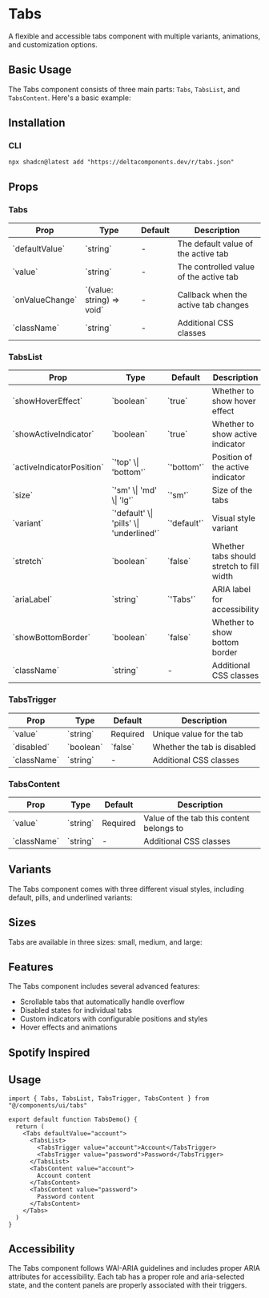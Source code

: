 # Tabs

A flexible and accessible tabs component with multiple variants, animations, and customization options.

## Basic Usage

The Tabs component consists of three main parts: `Tabs`, `TabsList`, and `TabsContent`. Here's a basic example:

<ComponentTabs name="tabs-basic" />

## Installation

### CLI

```shell
npx shadcn@latest add "https://deltacomponents.dev/r/tabs.json"
```

## Props

### Tabs

<div className="my-6 w-full overflow-y-auto">
  <table className="w-full">
    <thead>
      <tr className="m-0 border-t p-0 even:bg-muted">
        <th className="border px-4 py-2 text-left font-bold">Prop</th>
        <th className="border px-4 py-2 text-left font-bold">Type</th>
        <th className="border px-4 py-2 text-left font-bold">Default</th>
        <th className="border px-4 py-2 text-left font-bold">Description</th>
      </tr>
    </thead>
    <tbody>
      <tr className="m-0 border-t p-0 even:bg-muted">
        <td className="border px-4 py-2 text-left">`defaultValue`</td>
        <td className="border px-4 py-2 text-left">`string`</td>
        <td className="border px-4 py-2 text-left">-</td>
        <td className="border px-4 py-2 text-left">The default value of the active tab</td>
      </tr>
      <tr className="m-0 border-t p-0 even:bg-muted">
        <td className="border px-4 py-2 text-left">`value`</td>
        <td className="border px-4 py-2 text-left">`string`</td>
        <td className="border px-4 py-2 text-left">-</td>
        <td className="border px-4 py-2 text-left">The controlled value of the active tab</td>
      </tr>
      <tr className="m-0 border-t p-0 even:bg-muted">
        <td className="border px-4 py-2 text-left">`onValueChange`</td>
        <td className="border px-4 py-2 text-left">`(value: string) => void`</td>
        <td className="border px-4 py-2 text-left">-</td>
        <td className="border px-4 py-2 text-left">Callback when the active tab changes</td>
      </tr>
      <tr className="m-0 border-t p-0 even:bg-muted">
        <td className="border px-4 py-2 text-left">`className`</td>
        <td className="border px-4 py-2 text-left">`string`</td>
        <td className="border px-4 py-2 text-left">-</td>
        <td className="border px-4 py-2 text-left">Additional CSS classes</td>
      </tr>
    </tbody>
  </table>
</div>

### TabsList

<div className="my-6 w-full overflow-y-auto">
  <table className="w-full">
    <thead>
      <tr className="m-0 border-t p-0 even:bg-muted">
        <th className="border px-4 py-2 text-left font-bold">Prop</th>
        <th className="border px-4 py-2 text-left font-bold">Type</th>
        <th className="border px-4 py-2 text-left font-bold">Default</th>
        <th className="border px-4 py-2 text-left font-bold">Description</th>
      </tr>
    </thead>
    <tbody>
      <tr className="m-0 border-t p-0 even:bg-muted">
        <td className="border px-4 py-2 text-left">`showHoverEffect`</td>
        <td className="border px-4 py-2 text-left">`boolean`</td>
        <td className="border px-4 py-2 text-left">`true`</td>
        <td className="border px-4 py-2 text-left">Whether to show hover effect</td>
      </tr>
      <tr className="m-0 border-t p-0 even:bg-muted">
        <td className="border px-4 py-2 text-left">`showActiveIndicator`</td>
        <td className="border px-4 py-2 text-left">`boolean`</td>
        <td className="border px-4 py-2 text-left">`true`</td>
        <td className="border px-4 py-2 text-left">Whether to show active indicator</td>
      </tr>
      <tr className="m-0 border-t p-0 even:bg-muted">
        <td className="border px-4 py-2 text-left">`activeIndicatorPosition`</td>
        <td className="border px-4 py-2 text-left">`'top' \| 'bottom'`</td>
        <td className="border px-4 py-2 text-left">`'bottom'`</td>
        <td className="border px-4 py-2 text-left">Position of the active indicator</td>
      </tr>
      <tr className="m-0 border-t p-0 even:bg-muted">
        <td className="border px-4 py-2 text-left">`size`</td>
        <td className="border px-4 py-2 text-left">`'sm' \| 'md' \| 'lg'`</td>
        <td className="border px-4 py-2 text-left">`'sm'`</td>
        <td className="border px-4 py-2 text-left">Size of the tabs</td>
      </tr>
      <tr className="m-0 border-t p-0 even:bg-muted">
        <td className="border px-4 py-2 text-left">`variant`</td>
        <td className="border px-4 py-2 text-left">`'default' \| 'pills' \| 'underlined'`</td>
        <td className="border px-4 py-2 text-left">`'default'`</td>
        <td className="border px-4 py-2 text-left">Visual style variant</td>
      </tr>
      <tr className="m-0 border-t p-0 even:bg-muted">
        <td className="border px-4 py-2 text-left">`stretch`</td>
        <td className="border px-4 py-2 text-left">`boolean`</td>
        <td className="border px-4 py-2 text-left">`false`</td>
        <td className="border px-4 py-2 text-left">Whether tabs should stretch to fill width</td>
      </tr>
      <tr className="m-0 border-t p-0 even:bg-muted">
        <td className="border px-4 py-2 text-left">`ariaLabel`</td>
        <td className="border px-4 py-2 text-left">`string`</td>
        <td className="border px-4 py-2 text-left">`'Tabs'`</td>
        <td className="border px-4 py-2 text-left">ARIA label for accessibility</td>
      </tr>
      <tr className="m-0 border-t p-0 even:bg-muted">
        <td className="border px-4 py-2 text-left">`showBottomBorder`</td>
        <td className="border px-4 py-2 text-left">`boolean`</td>
        <td className="border px-4 py-2 text-left">`false`</td>
        <td className="border px-4 py-2 text-left">Whether to show bottom border</td>
      </tr>
      <tr className="m-0 border-t p-0 even:bg-muted">
        <td className="border px-4 py-2 text-left">`className`</td>
        <td className="border px-4 py-2 text-left">`string`</td>
        <td className="border px-4 py-2 text-left">-</td>
        <td className="border px-4 py-2 text-left">Additional CSS classes</td>
      </tr>
    </tbody>
  </table>
</div>

### TabsTrigger

<div className="my-6 w-full overflow-y-auto">
  <table className="w-full">
    <thead>
      <tr className="m-0 border-t p-0 even:bg-muted">
        <th className="border px-4 py-2 text-left font-bold">Prop</th>
        <th className="border px-4 py-2 text-left font-bold">Type</th>
        <th className="border px-4 py-2 text-left font-bold">Default</th>
        <th className="border px-4 py-2 text-left font-bold">Description</th>
      </tr>
    </thead>
    <tbody>
      <tr className="m-0 border-t p-0 even:bg-muted">
        <td className="border px-4 py-2 text-left">`value`</td>
        <td className="border px-4 py-2 text-left">`string`</td>
        <td className="border px-4 py-2 text-left">Required</td>
        <td className="border px-4 py-2 text-left">Unique value for the tab</td>
      </tr>
      <tr className="m-0 border-t p-0 even:bg-muted">
        <td className="border px-4 py-2 text-left">`disabled`</td>
        <td className="border px-4 py-2 text-left">`boolean`</td>
        <td className="border px-4 py-2 text-left">`false`</td>
        <td className="border px-4 py-2 text-left">Whether the tab is disabled</td>
      </tr>
      <tr className="m-0 border-t p-0 even:bg-muted">
        <td className="border px-4 py-2 text-left">`className`</td>
        <td className="border px-4 py-2 text-left">`string`</td>
        <td className="border px-4 py-2 text-left">-</td>
        <td className="border px-4 py-2 text-left">Additional CSS classes</td>
      </tr>
    </tbody>
  </table>
</div>

### TabsContent

<div className="my-6 w-full overflow-y-auto">
  <table className="w-full">
    <thead>
      <tr className="m-0 border-t p-0 even:bg-muted">
        <th className="border px-4 py-2 text-left font-bold">Prop</th>
        <th className="border px-4 py-2 text-left font-bold">Type</th>
        <th className="border px-4 py-2 text-left font-bold">Default</th>
        <th className="border px-4 py-2 text-left font-bold">Description</th>
      </tr>
    </thead>
    <tbody>
      <tr className="m-0 border-t p-0 even:bg-muted">
        <td className="border px-4 py-2 text-left">`value`</td>
        <td className="border px-4 py-2 text-left">`string`</td>
        <td className="border px-4 py-2 text-left">Required</td>
        <td className="border px-4 py-2 text-left">Value of the tab this content belongs to</td>
      </tr>
      <tr className="m-0 border-t p-0 even:bg-muted">
        <td className="border px-4 py-2 text-left">`className`</td>
        <td className="border px-4 py-2 text-left">`string`</td>
        <td className="border px-4 py-2 text-left">-</td>
        <td className="border px-4 py-2 text-left">Additional CSS classes</td>
      </tr>
    </tbody>
  </table>
</div>

## Variants

The Tabs component comes with three different visual styles, including default, pills, and underlined variants:

<ComponentTabs name="tabs-variants" />

## Sizes

Tabs are available in three sizes: small, medium, and large:

<ComponentTabs name="tabs-sizes" />

## Features

The Tabs component includes several advanced features:

- Scrollable tabs that automatically handle overflow
- Disabled states for individual tabs
- Custom indicators with configurable positions and styles
- Hover effects and animations

<ComponentTabs name="tabs-features" />

## Spotify Inspired

<ComponentTabs name="tabs-spotify" />

## Usage

```tsx
import { Tabs, TabsList, TabsTrigger, TabsContent } from "@/components/ui/tabs"

export default function TabsDemo() {
  return (
    <Tabs defaultValue="account">
      <TabsList>
        <TabsTrigger value="account">Account</TabsTrigger>
        <TabsTrigger value="password">Password</TabsTrigger>
      </TabsList>
      <TabsContent value="account">
        Account content
      </TabsContent>
      <TabsContent value="password">
        Password content
      </TabsContent>
    </Tabs>
  )
}
```

## Accessibility

The Tabs component follows WAI-ARIA guidelines and includes proper ARIA attributes for accessibility. Each tab has a proper role and aria-selected state, and the content panels are properly associated with their triggers. 